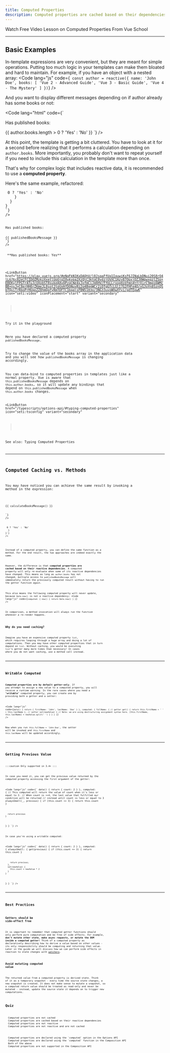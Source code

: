 ```yaml
---
title: Computed Properties
description: Computed properties are cached based on their dependencies
---
```




<LinkButton href="https://vueschool.io/lessons/computed-properties-in-vue-3?friend=vuejs" icon="seti:video" iconPlacement="start" variant="secondary">
Watch Free Video Lesson on Computed Properties From Vue School
</LinkButton>

---

## Basic Examples

In-template expressions are very convenient, but they are meant for simple operations. Putting too much logic in your templates can make them bloated and hard to maintain. For example, if you have an object with a nested array:
<Code
lang="js"
code={`
const author = reactive({
  name: 'John Doe',
  books: [
    'Vue 2 - Advanced Guide',
    'Vue 3 - Basic Guide',
    'Vue 4 - The Mystery'
  ]
})`}
/>

And you want to display different messages depending on if author already has some books or not:

<Code
lang="html"
code={`
<p>Has published books:</p>
<span>{{ author.books.length > 0 ? 'Yes' : 'No' }}</span>
`}
/>

At this point, the template is getting a bit cluttered. You have to look at it for a second before realizing that it performs a calculation depending on `author.books`. More importantly, you probably don't want to repeat yourself if you need to include this calculation in the template more than once.

That's why for complex logic that includes reactive data, it is recommended to use a **computed property**. 

Here's the same example, refactored:

<Tabs>
<TabItem label="vue">
 <Code
lang="vue"
code={`
  data() {
    return {
      author: {
        name: 'John Doe',
        books: [
          'Vue 2 - Advanced Guide',
          'Vue 3 - Basic Guide',
          'Vue 4 - The Mystery'
        ]
      }
    }
  },
  computed: {
    // a computed getter
    publishedBooksMessage() {
        // this refers to the component instance
      return this.author.books.length > 0 ? 'Yes' : 'No'
    }
  }
}
`}
/>
</TabItem>
<TabItem label="html">
<Code
lang="html"
code={`
<p>Has published books:</p>
<span>{{ publishedBooksMessage }}</span>
`}
/>
</TabItem>
<TabItem label="Preview">
 **Has published books: Yes**
</TabItem>
</Tabs>

<LinkButton
href="https://play.vuejs.org/#eNqFkN1KxDAQhV/l0JsqaFfUq1IquwiKsF6JINaLbDNui20S8rO4lL676c82eCFCIDOZMzkzXxetlUoOjqI0ykypa2XzQtC3ktqC0ydzjUVXCIAzy87OpxjQZJ0WpwxgzlZSp+EBEKylFPGTrATuJcUXobST8sukeA8vQPzqCNe4xJofmCiJ48HV/FfbLLrxog0zdfmn4tYrXirC9mgs6WMcBB+nsJ+C8erHH0rZKmeJL0sot2tqUxHfDONuyRi2p4BggWCr2iQTgGTcLGlI7G2FHFe4Q/xGJoYn8SznQSbTQviTrRboPrHUqoZZ8hmQqfyRmTDFTC1bqalsFBN5183o/3NG33uvoWUwXYyi/gdTEpwK"
icon="seti:video"
iconPlacement="start"
variant="secondary"
>
Try it in the playground
</LinkButton>

Here you have declared a computed property `publishedBooksMessage`.

Try to change the value of the books array in the application data and you will see how `publishedBooksMessage` is changing accordingly.

You can data-bind to computed properties in templates just like a normal property. Vue is aware that `this.publishedBooksMessage` depends on `this.author.books`, so it will update any bindings that depend on `this.publishedBooksMessage` when `this.author.books` changes.

<LinkButton
href="/typescripts/options-api/#typing-computed-properties"
icon="seti:tsconfig"
variant="secondary"
>
See also: Typing Computed Properties 
</LinkButton>

---

## Computed Caching vs. Methods​

You may have noticed you can achieve the same result by invoking a method in the expression:

<Tabs>
<TabItem label="HTML">
<Code
lang="html"
code={`
<p>{{ calculateBooksMessage() }}</p>
`}
/>
</TabItem>
<TabItem label="Vue">
<Code 
lang="js"
code={` // in component
methods: {
  calculateBooksMessage() {
    return this.author.books.length > 0 ? 'Yes' : 'No'
  }
}`}
/>
</TabItem>
</Tabs>


Instead of a computed property, you can define the same function as a method. 
For the end result, the two approaches are indeed exactly the same. 

However, the difference is that **computed properties are cached based on their reactive dependencies**. 
A computed property will only re-evaluate when some of its reactive dependencies have changed. 
This means as long as `author.books` has not changed, multiple access to `publishedBooksMessage` will immediately return the previously computed result without having to run the getter function again.

This also means the following computed property will never update, because `Date.now()` is not a reactive dependency:
<Code
lang="js"
code={`
computed: {
  now() {
    return Date.now()
  }
}
`}
/>

In comparison, a method invocation will always run the function whenever a re-render happens.

### Why do you need caching?

Imagine you have an expensive computed property `list`, which requires looping through a huge array and doing a lot of computations. Then you may have other computed properties that in turn depend on `list`. Without caching, you would be executing `list`’s getter many more times than necessary! In cases where you do not want caching, use a method call instead.

---

## Writable Computed​
**Computed properties are by default getter-only**. If you attempt to assign a new value to a computed property, you will receive a runtime warning. 
In the rare cases where you need a "**writable**" computed property, you can create one by providing both a getter and a setter:

<Code
lang="js"
code={`
  data() {
    return {
      firstName: 'John',
      lastName: 'Doe'
    }
  },
  computed: {
    fullName: {
      // getter
      get() {
        return this.firstName + ' ' + this.lastName
      },
      // setter
      set(newValue) {
        // Note: we are using destructuring assignment syntax here.
        [this.firstName, this.lastName] = newValue.split(' ')
      }
    }
  }
}
`}
/>

Now when you run `this.fullName = 'John Doe'`, the setter will be invoked and `this.firstName` and `this.lastName` will be updated accordingly.

---

## Getting Previous Value

:::caution
Only supported in 3.4+
:::

In case you need it, you can get the previous value returned by the computed property accessing the first argument of the getter:

<Code
lang="js"
code={`
  data() {
    return {
      count: 2
    }
  },
  computed: {
    // This computed will return the value of count when it's less or equal to 3.
    // When count is >=4, the last value that fulfilled our condition will be returned
    // instead until count is less or equal to 3
    alwaysSmall(_, previous) {
      if (this.count <= 3) {
        return this.count
      }

      return previous
    }
  }
}
`}
/>

In case you're using a writable computed:

<Code
lang="js"
code={`
  data() {
    return {
      count: 2
    }
  },
  computed: {
    alwaysSmall: {
      get(previous) {
        if (this.count <= 3) {
          return this.count
        }

        return previous;
      },
      set(newValue) {
        this.count = newValue * 2
      }
    }
  }
}
`}
/>

---

## Best Practices​

### Getters should be side-effect free​

It is important to remember that computed getter functions should only perform pure computation and be free of side effects. For example, **don't mutate other state, make async requests, or mutate the DOM inside a computed getter!** Think of a computed property as declaratively describing how to derive a value based on other values - its only responsibility should be computing and returning that value. Later in the guide we will discuss how we can perform side effects in reaction to state changes with [watchers](https://vuejs.org/guide/essentials/watchers.html).

### Avoid mutating computed value​
The returned value from a computed property is derived state. Think of it as a temporary snapshot - every time the source state changes, a new snapshot is created. It does not make sense to mutate a snapshot, so a computed return value should be treated as read-only and never be mutated - instead, update the source state it depends on to trigger new computations.

## Quiz

<Quiz title="1. Which of the following is true about computed properties?">
  <QuizOption>Computed properties are not cached</QuizOption>
  <QuizOption correct>Computed properties are cached based on their reactive dependencies</QuizOption>
  <QuizOption>Computed properties are not reactive</QuizOption>
  <QuizOption>Computed properties are not reactive and are not cached</QuizOption>
</Quiz>

<Quiz title="2. Which of the following is true about computed properties?">
  <QuizOption>Computed properties are declared using the `computed` option in the Options API</QuizOption>
  <QuizOption>Computed properties are declared using the `computed` function in the Composition API</QuizOption>
  <QuizOption correct>Both of the above</QuizOption>
  <QuizOption>Computed properties are not supported in the Composition API</QuizOption>
</Quiz>
